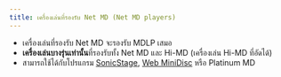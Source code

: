```yaml
---
title: เครื่องเล่นที่รองรับ Net MD (Net MD players)
---
```


- เครื่องเล่นที่รองรับ Net MD จะรองรับ MDLP เสมอ
- **เครื่องเล่นบางรุ่นเท่านั้น**ที่รองรับทั้ง Net MD และ Hi-MD (เครื่องเล่น Hi-MD ที่อัดได้)
- สามารถใช้ได้กับโปรแกรม [SonicStage](/netmd/sonic-stage-manual), [Web MiniDisc](/netmd/web-minidisc-user-guide) หรือ Platinum MD


<NetMDPlayersSheet />
